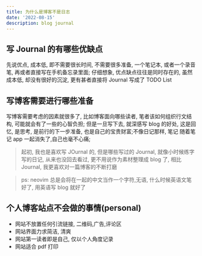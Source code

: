 ```yaml
---
title: 为什么是博客不是日志
date: '2022-08-15'
description: blog journal
---
```


<Fancybox>
  <Imagec src="/image.png" width={1980} height={22} />
</Fancybox>

## 写 Journal 的有哪些优缺点

先说优点, 成本低, 即不需要很长时间, 不需要很多准备, 一个笔记本, 或者一个录音笔, 再或者直接写在手机备忘录里面; 仔细想象, 优点缺点往往是同时存在的, 虽然成本低, 却没有很好的沉淀, 更有甚者直接将 Journal 写成了 TODO List

## 写博客需要进行哪些准备

写博客需要考虑的因素就很多了, 比如博客面向哪些读者, 笔者该如何组织行文结构, 可能就会有了一些的心智负担; 但是一旦写下去, 就深感写 blog 的好处, 这是回忆, 是思考, 是前行的下一步准备, 也是自己的宝贵财富;不像日记那样, 笔记 随着笔记 app 一起消失了,自己也毫不心痛;

> 起初, 我也是喜欢写 JOurnal 的, 但是哪些写过的 Journal, 就像小时候练字写的日记, 从来也没回去看过, 更不用说作为素材整理成 blog 了, 相比 Journal, 我更喜欢对一篇博客的不断打磨

> ps: neovim 总是会将在一起的中文当作一个字符,无语, 什么时候英语文笔好了, 用英语写 blog 就好了

<div className="print:hidden">

## 个人博客站点不会做的事情(personal)

- 网站不放置任何引流链接, 二维码,广告,评论区
- 网站界面力求简洁, 清爽
- 网站第一读者即是自己, 仅以个人角度记录
- 网站适合 pdf 打印

</div>

